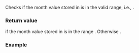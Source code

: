 {{cpp/chrono/month/title|1=ok}}
{{cpp/chrono/month/navbar}}
{{ddcl|since=c++20|
constexpr bool ok() const noexcept;
}}
Checks if the month value stored in {{c|*this}} is in the valid range, i.e., {{closed range|1|12}}.

===Return value===
{{c|true}} if the month value stored in {{c|*this}} is in the range {{closed range|1|12}}. Otherwise {{c|false}}.

===Example===
{{example
|code=
#include &lt;chrono&gt;
#include &lt;iostream&gt;
 
int main()
{
    for (const unsigned mm : {6u, 0u, 16U})
    {
        std::cout &lt;&lt; mm &lt;&lt; ": ";
        const std::chrono::month m{mm};
        m.ok() ? std::cout &lt;&lt; "month is valid\n"
               : std::cout &lt;&lt; "month is invalid\n";
    }
}
|output=
6: month is valid
0: month is invalid
16: month is invalid
}}

{{langlinks|es|ja|ru|zh}}
